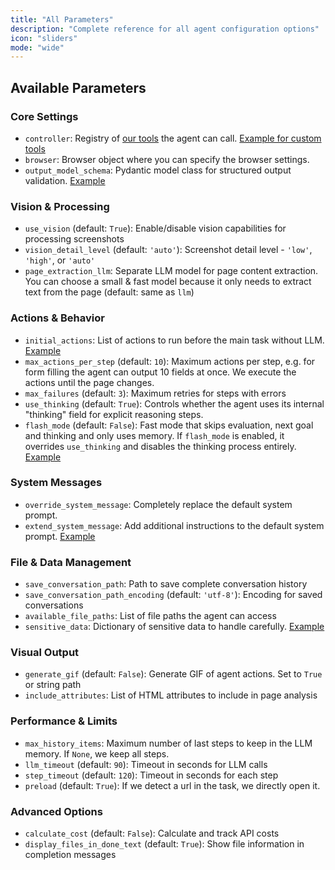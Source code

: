 ```yaml
---
title: "All Parameters"
description: "Complete reference for all agent configuration options"
icon: "sliders"
mode: "wide"
---
```


## Available Parameters

### Core Settings
- `controller`: Registry of [our tools](https://github.com/browser-use/browser-use/blob/main/browser_use/controller/service.py
) the agent can call. [Example for custom tools](https://github.com/browser-use/browser-use/tree/main/examples/custom-functions)
- `browser`: Browser object where you can specify the browser settings.
- `output_model_schema`: Pydantic model class for structured output validation. [Example](https://github.com/browser-use/browser-use/blob/main/examples/features/custom_output.py)

### Vision & Processing
- `use_vision` (default: `True`): Enable/disable vision capabilities for processing screenshots
- `vision_detail_level` (default: `'auto'`): Screenshot detail level - `'low'`, `'high'`, or `'auto'`
- `page_extraction_llm`: Separate LLM model for page content extraction. You can choose a small & fast model because it only needs to extract text from the page (default: same as `llm`)

### Actions & Behavior
- `initial_actions`: List of actions to run before the main task without LLM. [Example](https://github.com/browser-use/browser-use/blob/main/examples/features/initial_actions.py)
- `max_actions_per_step` (default: `10`): Maximum actions per step, e.g. for form filling the agent can output 10 fields at once. We execute the actions until the page changes.
- `max_failures` (default: `3`): Maximum retries for steps with errors
- `use_thinking` (default: `True`): Controls whether the agent uses its internal "thinking" field for explicit reasoning steps.
- `flash_mode` (default: `False`): Fast mode that skips evaluation, next goal and thinking and only uses memory. If `flash_mode` is enabled, it overrides `use_thinking` and disables the thinking process entirely. [Example](https://github.com/browser-use/browser-use/blob/main/examples/getting_started/05_fast_agent.py)

### System Messages
- `override_system_message`: Completely replace the default system prompt. 
- `extend_system_message`: Add additional instructions to the default system prompt. [Example](https://github.com/browser-use/browser-use/blob/main/examples/features/custom_system_prompt.py)

### File & Data Management
- `save_conversation_path`: Path to save complete conversation history
- `save_conversation_path_encoding` (default: `'utf-8'`): Encoding for saved conversations
- `available_file_paths`: List of file paths the agent can access
- `sensitive_data`: Dictionary of sensitive data to handle carefully. [Example](https://github.com/browser-use/browser-use/blob/main/examples/features/sensitive_data.py)

### Visual Output
- `generate_gif` (default: `False`): Generate GIF of agent actions. Set to `True` or string path
- `include_attributes`: List of HTML attributes to include in page analysis

### Performance & Limits
- `max_history_items`: Maximum number of last steps to keep in the LLM memory. If `None`, we keep all steps. 
- `llm_timeout` (default: `90`): Timeout in seconds for LLM calls
- `step_timeout` (default: `120`): Timeout in seconds for each step
- `preload` (default: `True`): If we detect a url in the task, we directly open it.

### Advanced Options
- `calculate_cost` (default: `False`): Calculate and track API costs
- `display_files_in_done_text` (default: `True`): Show file information in completion messages
